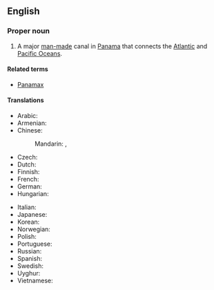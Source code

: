 ==English==
{{wikipedia}}

===Proper noun===
{{en-proper noun|head=[[Panama]] [[canal|Canal]]}}

# A major [[man-made]] canal in [[Panama]] that connects the [[Atlantic Ocean|Atlantic]] and [[Pacific Ocean]]s.

====Related terms====
* [[Panamax]]

====Translations====
{{trans-top|Canal}}
* Arabic: {{t|ar|قَنَاة بَنَمَا|f|tr=qanāt banamā}}
* Armenian: {{t|hy|Պանամայի ջրանցք}}
* Chinese:
*: Mandarin: {{t+|cmn|巴拿馬運河|sc=Hani}}, {{t+|cmn|巴拿马运河|tr=Bānámǎ Yùnhé|sc=Hani}}
* Czech: {{t|cs|Panamský průplav|m}}
* Dutch: {{t+|nl|Panamakanaal|n}}
* Finnish: {{t+|fi|Panaman kanava}}
* French: {{t|fr|Canal de Panamá|m}}
* German: {{t+|de|Panamakanal|m}}
* Hungarian: {{t+|hu|Panama-csatorna}}
{{trans-mid}}
* Italian: {{t|it|Canale di Panamá|m}}
* Japanese: {{t|ja|パナマ運河|tr=Panama-unga|sc=Jpan}}
* Korean: {{t|ko|^파나마 운하}}
* Norwegian: {{t|no|Panamakanalen|m}}
* Polish: {{t+|pl|Kanał Panamski|m}}
* Portuguese: {{t|pt|Canal do Panamá|m}}
* Russian: {{t+|ru|Пана́мский кана́л|m}}
* Spanish: {{t|es|canal de Panamá|m}}
* Swedish: {{t|sv|Panamakanalen|c}}
* Uyghur: {{t|ug|پاناما قانىلى}}
* Vietnamese: {{t|vi|kênh đào Panama}}
{{trans-bottom}}